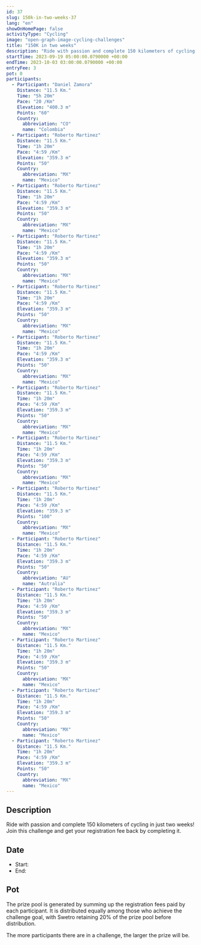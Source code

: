 ```yaml
---
id: 37
slug: 150k-in-two-weeks-37
lang: "en"
showOnHomePage: false
activityType: "Cycling"
image: "open-graph-image-cycling-challenges"
title: "150K in two weeks"
description: "Ride with passion and complete 150 kilometers of cycling in just two weeks! Join this challenge and get your registration fee back by completing it."
startTime: 2023-09-19 05:00:00.0790000 +00:00
endTime: 2023-10-03 03:00:00.0790000 +00:00
entryFee: 3
pot: 0
participants:
  - Participant: "Daniel Zamora"
    Distance: "11.5 Km."
    Time: "5h 20m"
    Pace: "20 /Km"
    Elevation: "400.3 m"
    Points: "60"
    Country:
      abbreviation: "CO"
      name: "Colombia"
  - Participant: "Roberto Martinez"
    Distance: "11.5 Km."
    Time: "1h 20m"
    Pace: "4:59 /Km"
    Elevation: "359.3 m"
    Points: "50"
    Country:
      abbreviation: "MX"
      name: "Mexico"
  - Participant: "Roberto Martinez"
    Distance: "11.5 Km."
    Time: "1h 20m"
    Pace: "4:59 /Km"
    Elevation: "359.3 m"
    Points: "50"
    Country:
      abbreviation: "MX"
      name: "Mexico"
  - Participant: "Roberto Martinez"
    Distance: "11.5 Km."
    Time: "1h 20m"
    Pace: "4:59 /Km"
    Elevation: "359.3 m"
    Points: "50"
    Country:
      abbreviation: "MX"
      name: "Mexico"
  - Participant: "Roberto Martinez"
    Distance: "11.5 Km."
    Time: "1h 20m"
    Pace: "4:59 /Km"
    Elevation: "359.3 m"
    Points: "50"
    Country:
      abbreviation: "MX"
      name: "Mexico"
  - Participant: "Roberto Martinez"
    Distance: "11.5 Km."
    Time: "1h 20m"
    Pace: "4:59 /Km"
    Elevation: "359.3 m"
    Points: "50"
    Country:
      abbreviation: "MX"
      name: "Mexico"
  - Participant: "Roberto Martinez"
    Distance: "11.5 Km."
    Time: "1h 20m"
    Pace: "4:59 /Km"
    Elevation: "359.3 m"
    Points: "50"
    Country:
      abbreviation: "MX"
      name: "Mexico"
  - Participant: "Roberto Martinez"
    Distance: "11.5 Km."
    Time: "1h 20m"
    Pace: "4:59 /Km"
    Elevation: "359.3 m"
    Points: "50"
    Country:
      abbreviation: "MX"
      name: "Mexico"
  - Participant: "Roberto Martinez"
    Distance: "11.5 Km."
    Time: "1h 20m"
    Pace: "4:59 /Km"
    Elevation: "359.3 m"
    Points: "100"
    Country:
      abbreviation: "MX"
      name: "Mexico"
  - Participant: "Roberto Martinez"
    Distance: "11.5 Km."
    Time: "1h 20m"
    Pace: "4:59 /Km"
    Elevation: "359.3 m"
    Points: "50"
    Country:
      abbreviation: "AU"
      name: "Autralia"
  - Participant: "Roberto Martinez"
    Distance: "11.5 Km."
    Time: "1h 20m"
    Pace: "4:59 /Km"
    Elevation: "359.3 m"
    Points: "50"
    Country:
      abbreviation: "MX"
      name: "Mexico"
  - Participant: "Roberto Martinez"
    Distance: "11.5 Km."
    Time: "1h 20m"
    Pace: "4:59 /Km"
    Elevation: "359.3 m"
    Points: "50"
    Country:
      abbreviation: "MX"
      name: "Mexico"
  - Participant: "Roberto Martinez"
    Distance: "11.5 Km."
    Time: "1h 20m"
    Pace: "4:59 /Km"
    Elevation: "359.3 m"
    Points: "50"
    Country:
      abbreviation: "MX"
      name: "Mexico"
  - Participant: "Roberto Martinez"
    Distance: "11.5 Km."
    Time: "1h 20m"
    Pace: "4:59 /Km"
    Elevation: "359.3 m"
    Points: "50"
    Country:
      abbreviation: "MX"
      name: "Mexico"
---
```



## Description

Ride with passion and complete 150 kilometers of cycling in just two weeks! Join this challenge and get your registration fee back by completing it.

## Date

- Start: <LocalDate dateUtc={frontmatter.startTime} client:load />
- End: <LocalDate dateUtc={frontmatter.endTime} client:load />

## Pot

The prize pool is generated by summing up the registration fees paid by each participant. It is distributed equally among those who achieve the challenge goal, with Swetro retaining 20% of the prize pool before distribution.

The more participants there are in a challenge, the larger the prize will be.

